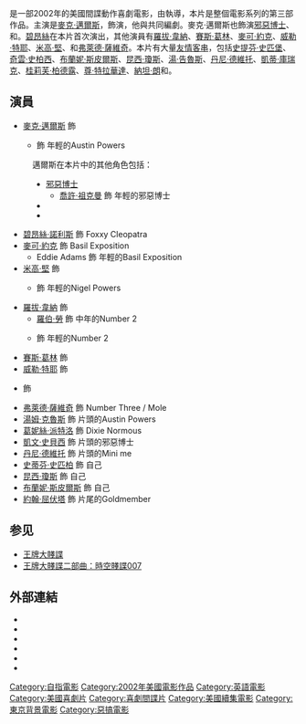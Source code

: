 {{Expand English|time=2009-06-15}}
{{noteTA
|T=zh:王牌大賤諜3; zh-cn:王牌大贱谍3; zh-tw:王牌大賤諜3：夠MAN吧; zh-hk:凸務之王決戰金大支;
|G1=Show
|G2=Movie
|1=zh-cn:王牌大贱谍3; zh-tw:王牌大賤諜3：夠MAN吧; zh-hk:凸務之王決戰金大支;
|2=zh-hans:迈克尔·凯恩;zh-tw:麥可·肯恩;zh-hk:米高·堅
|3=zh-cn:黛米;zh-hk:狄美;zh-tw:黛咪;
|4=zh-cn:摩尔;zh-hk:摩亞;zh-tw:摩爾;
}}
{{Infobox film
| name = 王牌大賤諜3：夠MAN吧
| original_name = ''Austin Powers in Goldmember''
| image  = Austin Powers in Goldmember.jpg
| director = {{link-en|傑·洛奇|Jay Roach}}
| producer = {{link-en|蘇珊妮·陶德|Suzanne Todd}}<br />{{link-en|珍妮佛·陶德|Jennifer Todd}}<br />John Lyons<br />Eric McLeod<br />[[黛咪·摩爾|黛咪·摩爾]]<br />[[麥克·邁爾斯|麥克·邁爾斯]]
| writer = 麥克·邁爾斯<br />{{link-en|麥可·麥庫勒斯|Michael McCullers}}
| starring = 麥克·邁爾斯<br />[[碧昂絲·諾利斯|碧昂絲·諾利斯]]<br />[[賽斯·葛林|賽斯·葛林]]<br />[[麥可·約克|麥可·約克]]<br />[[羅拔·韋納|羅拔·韋納]]<br />{{link-en|明迪·斯特林|Mindy Sterling}}<br />[[威勒·特耶|威勒·特耶]]<br />[[米高·堅|米高·堅]]
| music = {{link-en|喬治·S·克林頓|George S. Clinton}}
| cinematography = {{link-en|Peter Deming|Peter Deming}}
| editing = Greg Hayden<br />{{link-en|喬恩·鮑爾|Jon Poll}}
| studio = Gratitude International<br />Team Todd<br />Moving Pictures
| distributor = [[新線影業|新線影業]]
| released = {{start date|2002|7|26}}
| runtime = 98分鐘
| country = {{美國電影產地}}
| language = [[英語|英語]]
| budget = $63百萬[[美元|美元]]
| gross = $296.7百萬[[美元|美元]]
| hk_name = 凸務之王決戰金大支
| tw_name = 王牌大賤諜3：夠MAN吧
| cn_name = 王牌大贱谍3
}}
{{作品名稱|name=''Austin Powers in Goldmember''|hk=凸務之王決戰金大支|tw=王牌大賤諜3：夠MAN吧|cn=王牌大贱谍3}}是一部2002年的美國間諜動作喜劇電影，由{{link-en|傑·洛奇|Jay Roach}}執導，本片是整個電影系列的第三部作品。主演是[[麥克·邁爾斯|麥克·邁爾斯]]，飾演{{link-en|Austin Powers (character)|Austin Powers (character)|Austin Powers}}，他與{{link-en|麥可·麥庫勒斯|Michael McCullers}}共同編劇。麥克·邁爾斯也飾演[[邪惡博士|邪惡博士]]、{{link-en|Goldmember|Goldmember}}和{{link-en|Fat Bastard|Fat Bastard}}。[[碧昂絲|碧昂絲]]在本片首次演出，其他演員有[[羅拔·韋納|羅拔·韋納]]、[[賽斯·葛林|賽斯·葛林]]、[[麥可·約克|麥可·約克]]、[[威勒·特耶|威勒·特耶]]、[[米高·堅|米高·堅]]、{{link-en|明迪·斯特林|Mindy Sterling}}和[[弗萊德·薩維奇|弗萊德·薩維奇]]。本片有大量[[友情客串|友情客串]]，包括[[史提芬·史匹堡|史提芬·史匹堡]]、[[奇雲·史柏西|奇雲·史柏西]]、[[布蘭妮·斯皮爾斯|布蘭妮·斯皮爾斯]]、[[昆西·瓊斯|昆西·瓊斯]]、[[湯·告魯斯|湯·告魯斯]]、[[丹尼·德維托|丹尼·德維托]]、[[凱蒂·庫瑞克|凱蒂·庫瑞克]]、[[桂莉芙·柏德露|桂莉芙·柏德露]]、[[尊·特拉華達|尊·特拉華達]]、[[納坦·朗|納坦·朗]]和{{link-en|The Osbournes|The Osbournes}}。

== 演員 ==
* [[麥克·邁爾斯|麥克·邁爾斯]] 飾 {{link-en|Austin Powers (character)|Austin Powers (character)|Austin Powers}}
** {{link-en|亞倫·希梅爾斯坦|Aaron Himelstein}} 飾 年輕的Austin Powers
:邁爾斯在本片中的其他角色包括：
:* [[邪惡博士|邪惡博士]]
:** [[喬許·祖克曼|喬許·祖克曼]] 飾 年輕的邪惡博士
:* {{link-en|Fat Bastard|Fat Bastard}}
:* {{link-en|Goldmember|Goldmember}}
* [[碧昂絲·諾利斯|碧昂絲·諾利斯]] 飾 Foxxy Cleopatra
* [[麥可·約克|麥可·約克]] 飾 Basil Exposition
** Eddie Adams 飾 年輕的Basil Exposition
* [[米高·堅|米高·堅]] 飾 {{link-en|Nigel Powers|Nigel Powers}}
** {{link-en|斯科特·奧克曼|Scott Aukerman}} 飾 年輕的Nigel Powers
* [[羅拔·韋納|羅拔·韋納]] 飾 {{link-en|Number 2 (Austin Powers)|Number 2 (Austin Powers)|Number 2}}
** [[羅伯·勞|羅伯·勞]] 飾 中年的Number 2
** {{link-en|埃文·法瑪爾|Evan Farmer}} 飾 年輕的Number 2
* [[賽斯·葛林|賽斯·葛林]] 飾 {{link-en|Scott Evil|Scott Evil}}
* [[威勒·特耶|威勒·特耶]] 飾 {{link-en|Mini-Me|Mini-Me}}
* {{link-en|明迪·斯特林|Mindy Sterling}} 飾 {{link-en|Frau Farbissina|Frau Farbissina}}
* [[弗萊德·薩維奇|弗萊德·薩維奇]] 飾 Number Three / Mole
* [[湯姆·克魯斯|湯姆·克魯斯]] 飾 片頭的Austin Powers
* [[葛妮絲·派特洛|葛妮絲·派特洛]] 飾 Dixie Normous
* [[凱文·史貝西|凱文·史貝西]] 飾 片頭的邪惡博士
* [[丹尼·德維托|丹尼·德維托]] 飾 片頭的Mini me
* [[史蒂芬·史匹柏|史蒂芬·史匹柏]] 飾 自己
* [[昆西·瓊斯|昆西·瓊斯]] 飾 自己
* [[布蘭妮·斯皮爾斯|布蘭妮·斯皮爾斯]] 飾 自己
* [[約翰·屈伏塔|約翰·屈伏塔]] 飾 片尾的Goldmember

== 参见 ==
* [[王牌大賤諜1|王牌大賤諜]]
* [[王牌大賤諜二部曲：時空賤諜007|王牌大賤諜二部曲：時空賤諜007]]

== 外部連結 ==
* {{imdb title|0295178|王牌大賤諜3：夠MAN吧}}
* {{rotten-tomatoes|id=austin_powers_in_goldmember|title=王牌大賤諜3：夠MAN吧}}
* {{Amg movie|263251|王牌大賤諜3：夠MAN吧}}
* {{douban|1292333|王牌大賤諜3：夠MAN吧}}
* {{Metacritic film|austin-powers-in-goldmember|王牌大賤諜3：夠MAN吧}}
* {{Mojo title|austinpowers3|王牌大賤諜3：夠MAN吧}}

{{DEFAULTSORT:Austin Powers 3}}
[[Category:自指電影|Category:自指電影]]
[[Category:2002年美國電影作品|Category:2002年美國電影作品]]
[[Category:英語電影|Category:英語電影]]
[[Category:美國喜劇片|Category:美國喜劇片]]
[[Category:喜劇間諜片|Category:喜劇間諜片]]
[[Category:美國續集電影|Category:美國續集電影]]
[[Category:東京背景電影|Category:東京背景電影]]
[[Category:惡搞電影|Category:惡搞電影]]